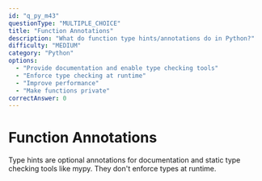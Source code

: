 ```yaml
---
id: "q_py_m43"
questionType: "MULTIPLE_CHOICE"
title: "Function Annotations"
description: "What do function type hints/annotations do in Python?"
difficulty: "MEDIUM"
category: "Python"
options:
  - "Provide documentation and enable type checking tools"
  - "Enforce type checking at runtime"
  - "Improve performance"
  - "Make functions private"
correctAnswer: 0
---
```


# Function Annotations

Type hints are optional annotations for documentation and static type checking tools like mypy. They don't enforce types at runtime.
